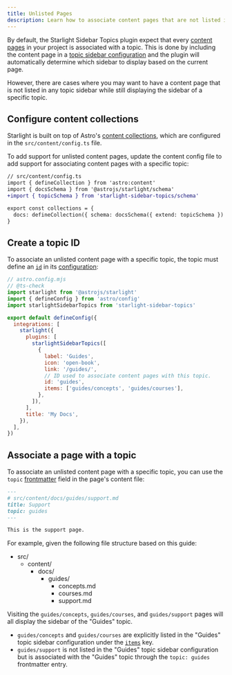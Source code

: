 ```yaml
---
title: Unlisted Pages
description: Learn how to associate content pages that are not listed in any topic sidebar configuration with a specific topic.
---
```


By default, the Starlight Sidebar Topics plugin expect that every [content pages](https://starlight.astro.build/guides/pages/#content-pages) in your project is associated with a topic.
This is done by including the content page in a [topic sidebar configuration](/docs/configuration#items) and the plugin will automatically determine which sidebar to display based on the current page.

However, there are cases where you may want to have a content page that is not listed in any topic sidebar while still displaying the sidebar of a specific topic.

## Configure content collections

Starlight is built on top of Astro's [content collections](https://docs.astro.build/en/guides/content-collections/), which are configured in the `src/content/config.ts` file.

To add support for unlisted content pages, update the content config file to add support for associating content pages with a specific topic:

```diff lang=ts ins="{ extend: topicSchema }"
// src/content/config.ts
import { defineCollection } from 'astro:content'
import { docsSchema } from '@astrojs/starlight/schema'
+import { topicSchema } from 'starlight-sidebar-topics/schema'

export const collections = {
  docs: defineCollection({ schema: docsSchema({ extend: topicSchema }) }),
}
```

## Create a topic ID

To associate an unlisted content page with a specific topic, the topic must define an [`id`](/docs/configuration#id) in its [configuration](/docs/configuration#topic-configuration):

```js {16-17}
// astro.config.mjs
// @ts-check
import starlight from '@astrojs/starlight'
import { defineConfig } from 'astro/config'
import starlightSidebarTopics from 'starlight-sidebar-topics'

export default defineConfig({
  integrations: [
    starlight({
      plugins: [
        starlightSidebarTopics([
          {
            label: 'Guides',
            icon: 'open-book',
            link: '/guides/',
            // ID used to associate content pages with this topic.
            id: 'guides',
            items: ['guides/concepts', 'guides/courses'],
          },
        ]),
      ],
      title: 'My Docs',
    }),
  ],
})
```

## Associate a page with a topic

To associate an unlisted content page with a specific topic, you can use the `topic` [frontmatter](https://starlight.astro.build/reference/frontmatter/) field in the page's content file:

```md {4}
---
# src/content/docs/guides/support.md
title: Support
topic: guides
---

This is the support page.
```

For example, given the following file structure based on this guide:


<FileTree>

- src/
  - content/
    - docs/
      - guides/
        - concepts.md
        - courses.md
        - support.md

</FileTree>

Visiting the `guides/concepts`, `guides/courses`, and `guides/support` pages will all display the sidebar of the "Guides" topic.

- `guides/concepts` and `guides/courses` are explicitly listed in the "Guides" topic sidebar configuration under the [`items`](/docs/configuration#items) key.
- `guides/support` is not listed in the "Guides" topic sidebar configuration but is associated with the "Guides" topic through the `topic: guides` frontmatter entry.
